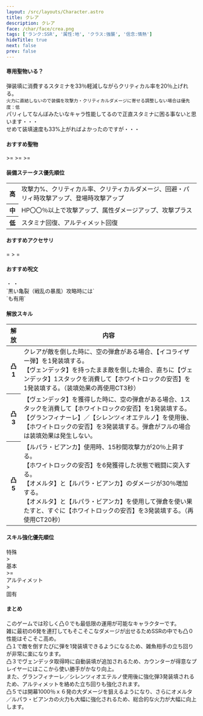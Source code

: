 ```yaml
---
layout: /src/layouts/Character.astro
title: クレア
description: クレア
face: /char/face/crea.png
tags: ['ランク:SSR', '属性:地', 'クラス:強襲', '信念:情熱']
hideTitle: true
next: false
prev: false
---
```


#### 専用聖物いる？
弾装填に消費するスタミナを33％軽減しながらクリティカル率を20％上げれる。<br/>
`火力に直結しないので装備を攻撃力・クリティカルダメージに寄せる調整しない場合は優先度：低`<br/>
パリィしてなんぼみたいなキャラ性能してるので正直スタミナに困る事ないと思います・・・<br/>
せめて装填速度も33%上がればよかったのですが・・・

#### おすすめ聖物
<div className={'flex gap-2'}>
  <RelicIcon rank={'SR'} name={'混沌のささやき'}/>
  <span> >= </span>
  <RelicIcon rank={'SR'} name={'ネエシスの執行'}/>
  <span> >= </span>
  <RelicIcon rank={'SSR'} name={'専用'}/>
  <span> >= </span>
  <RelicIcon rank={'R'} name={'崇高な犠牲'}/>
</div>

#### 装備ステータス優先順位
<table>
  <tbody>
  <tr>
    <th>高</th>
    <td>
      攻撃力%、クリティカル率、クリティカルダメージ、回避・パリィ時攻撃アップ、登場時攻撃アップ
    </td>
  </tr>
  <tr>
    <th>中</th>
    <td>
      HP〇〇％以上で攻撃アップ、属性ダメージアップ、攻撃プラス
    </td>
  </tr>
  <tr>
    <th>低</th>
    <td>
      スタミナ回復、アルティメット回復
    </td>
  </tr>
  </tbody>
</table>

#### おすすめアクセサリ
<div className={'flex gap-2'}>
  <AccessoriesIcon className={'slayer'} name="Earrings_of_Foundation" lang={'jp'} noShine={true}/>
  <span> = </span>
  <AccessoriesIcon className={'slayer'} name="Ring_of_Ambush" lang={'jp'} noShine={true}/>
  <span> > </span>
  <AccessoriesIcon className={'slayer'} name="Necklace_of_Executioners" lang={'jp'} noShine={true}/>
  <span> = </span>
  <AccessoriesIcon className={'slayer'} name="Ring_of_Fallout" lang={'jp'} noShine={true}/>
</div>

#### おすすめ呪文
<div className={'relative flex gap-2'}>
  <span className={'flex flex-row gap-2'}>
    <SpellIcon type="deer" count={2}/>
    <SpellIcon type="marksman" count={2}/>
  </span>
  <span> ・ </span>
  <span className={'flex flex-row gap-2'}>
    <SpellIcon type="archer" count={2}/>
    <SpellIcon type="deer" count={2}/>
  </span>
  <span> ・ </span>
  <span className={'flex flex-row gap-2'}>
    <SpellIcon type="wolf" count={2}/>
    <SpellIcon type="marksman" count={2}/>
  </span>
</div>
<div className={'flex flex-row gap-2'}>
  <div>`黒い亀裂（戦乱の暴風）攻略時には`</div>
  <SpellIcon type="archer" count={4}/>
  <div>`も有用`</div>
</div>

#### 解放スキル
<table>
  <thead>
  <tr>
    <th style={{minWidth: '50px'}}>解放</th>
    <th>内容</th>
  </tr>
  </thead>
  <tbody>
  <tr>
    <th>凸1</th>
    <td>
      クレアが敵を倒した時に、空の弾倉がある場合、【イコライザー弾】を1発装填する。<br/>
      【ヴェンデッタ】を持ったまま敵を倒した場合、直ちに【ヴェンデッタ】1スタックを消費して【ホワイトロックの安否】を1発装填する。（装填効果の再使用CT3秒）
    </td>
  </tr>
  <tr>
    <th>凸3</th>
    <td>
      【ヴェンデッタ】を獲得した時に、空の弾倉がある場合、1スタックを消費して【ホワイトロックの安否】を1発装填する。<br/>
      【グランフィナーレ】／【シレンツィオエテルノ】を使用後、【ホワイトロックの安否】を3発装填する。弾倉がフルの場合は装填効果は発生しない。
    </td>
  </tr>
  <tr>
    <th>凸5</th>
    <td>
      【ルパラ・ビアンカ】使用時、15秒間攻撃力が20％上昇する。<br/>
      【ホワイトロックの安否】を6発獲得した状態で戦闘に突入する。<br/>
      【オメルタ】と【ルパラ・ビアンカ】のダメージが30％増加する。<br/>
      【オメルタ】と【ルパラ・ビアンカ】を使用して弾倉を使い果たすと、すぐに【ホワイトロックの安否】を3発装填する。（再使用CT20秒）
    </td>
  </tr>
  </tbody>
</table>

#### スキル強化優先順位
<div className={'flex gap-2'}>
  <div className="n-relic-chip">特殊</div>
  <span> > </span>
  <div className="n-relic-chip">基本</div>
  <span> >= </span>
  <div className="n-relic-chip">アルティメット</div>
  <span> > </span>
  <div className="n-relic-chip">固有</div>
</div>


#### まとめ
このゲームでは珍しく凸０でも最低限の運用が可能なキャラクターです。<br/>
雑に最初の6発を連打してもそこそこなダメージが出せるためSSRの中でも凸０性能はそこそこ高め。<br/>
凸１で敵を倒すたびに弾を1発装填できるようになるため、雑魚相手の立ち回りが非常に楽になります。<br/>
凸３でヴェンデッタ取得時に自動装填が追加されるため、カウンターが得意なプレイヤーにはここから使い勝手がかなり向上。<br/>
また、グランフィナーレ／シレンツィオエテルノ使用後に強化弾3発装填されるため、アルティメットを絡めた立ち回りも強化されます。<br/>
凸５では開幕1000％ｘ６発の大ダメージを狙えるようになり、さらにオメルタ／ルパラ・ビアンカの火力も大幅に強化されるため、総合的な火力が大幅に向上します。